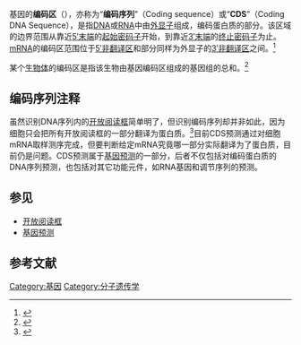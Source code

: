 {{NoteTA
|G1=Lifesciences
|1=zh-cn:通过; zh-tw:透過;
}}
基因的'''编码区'''（{{lang-en|Coding region}}），亦称为“'''编码序列'''”（Coding sequence）或“'''CDS'''”（Coding DNA Sequence），是指[[DNA|DNA]]或[[RNA|RNA]]中由[[外显子|外显子]]组成，编码蛋白质的部分。该区域的边界范围从靠近[[方向性_(分子生物学)|5′末端]]的[[起始密码子|起始密码子]]开始，到靠近[[方向性_(分子生物学)|3′末端]]的[[终止密码子|终止密码子]]为止。[[mRNA|mRNA]]的编码区范围位于[[5′非翻译区|5′非翻译区]]和部分同样为外显子的[[3′非翻译区|3′非翻译区]]之间。<ref>{{cite web
 |last        = Twyman
 |first       = Richard
 |title       = Gene Structure
 |publisher   = The Wellcome Trust
 |date        = 1 August 2003
 |url         = http://genome.wellcome.ac.uk/doc_WTD020755.html
 |accessdate  = 6 April 2003
 |deadurl     = yes
 |archiveurl  = https://web.archive.org/web/20070328214808/http://genome.wellcome.ac.uk/doc_WTD020755.html
 |archivedate = 2007年3月28日
}}
</ref>

某个[[生物|生物体]]的编码区是指该生物由基因编码区组成的基因组的总和。<ref>{{Cite book
 |last        = Goto et al.
 |first       = Mami
 |title       = Analysis of CpG Dinucleotide Frequency in Bacterial Genomes with Respect to Genomic Regions and Codon
 |publisher   = The Fourth Annual International Conference on Computational Molecular Biology, Tokyo, Japan
 |date        = April 8, 2000
 |url         = http://recomb2000.ims.u-tokyo.ac.jp/Posters/pdf/112.pdf
 |accessdate  = 6 April 2009
 |deadurl     = yes
 |archiveurl  = https://web.archive.org/web/20030622044653/http://recomb2000.ims.u-tokyo.ac.jp/Posters/pdf/112.pdf
 |archivedate = 2003年6月22日
}}
</ref>

== 编码序列注释 ==
虽然识别DNA序列内的[[开放阅读框|开放阅读框]]简单明了，但识别编码序列却并非如此，因为细胞只会把所有开放阅读框的一部分翻译为蛋白质。<ref>{{Cite journal
  | last1 = Furuno | first1 = Masaaki
  | last2 = Kasukawa | first2 = Takeya
  | last3 = Saito | first3 = Rintaro
  | last4 = Adachi | first4 = Jun
  | last5 = Suzuki | first5 = Harukazu
  | last6 = Baldarelli | first6 = Richard
  | last7 = Hayashizaki | first7 = Yoshihide
  | last8 = Okazaki | first8 = Yasushi
  | title = CDS Annotation in Full-Length cDNA Sequence
  | journal = Genome Research
  | volume = 21 | issue = 9
  | pages = 1478–1487
  | publisher = Cold Spring Harbor Laboratory Press 
  | date = September 2011
  | year = 2011
  | url = http://genome.cshlp.org/content/13/6b/1478.full.pdf+html
  | doi = 10.1101/gr.1060303
  | accessdate = 18 September 2011
   }}
</ref>目前CDS预测通过对细胞mRNA取样测序完成，但要判断给定mRNA究竟哪一部分实际翻译为了蛋白质，目前仍是问题。CDS预测属于[[基因预测|基因预测]]的一部分，后者不仅包括对编码蛋白质的DNA序列预测，也包括对其它功能元件，如RNA基因和调节序列的预测。

==参见 ==
*[[开放阅读框|开放阅读框]]
*[[基因预测|基因预测]]

== 参考文献 ==
{{Reflist}}

[[Category:基因|Category:基因]]
[[Category:分子遗传学|Category:分子遗传学]]